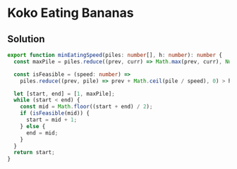 # Koko Eating Bananas

## Solution

```typescript filename="solution.ts" copy 
export function minEatingSpeed(piles: number[], h: number): number {
  const maxPile = piles.reduce((prev, curr) => Math.max(prev, curr), Number.MIN_SAFE_INTEGER);

  const isFeasible = (speed: number) =>
    piles.reduce((prev, pile) => prev + Math.ceil(pile / speed), 0) > h;

  let [start, end] = [1, maxPile];
  while (start < end) {
    const mid = Math.floor((start + end) / 2);
    if (isFeasible(mid)) {
      start = mid + 1;
    } else {
      end = mid;
    }
  }
  return start;
}
```